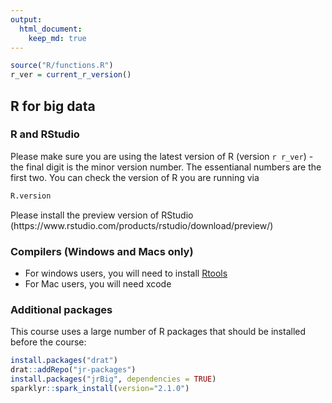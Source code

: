 ```yaml
---
output:
  html_document:
    keep_md: true
---
```


```r
source("R/functions.R")
r_ver = current_r_version()
```
## R for big data


### R and RStudio

Please make sure you are using the latest version of R (version
`r r_ver`) - the final digit is the minor version number. The essentianal numbers 
are the first two. You can check the version of R you are running via
```r
R.version
```

Please install the preview version of RStudio (https://www.rstudio.com/products/rstudio/download/preview/)

### Compilers (Windows and Macs only)
 
 * For windows users, you will need to install [Rtools](https://cran.r-project.org/bin/windows/Rtools/)
 * For Mac users, you will need xcode

### Additional packages

This course uses a large number of R packages that should be installed before the course:

```r
install.packages("drat")
drat::addRepo("jr-packages")
install.packages("jrBig", dependencies = TRUE)
sparklyr::spark_install(version="2.1.0")
```

